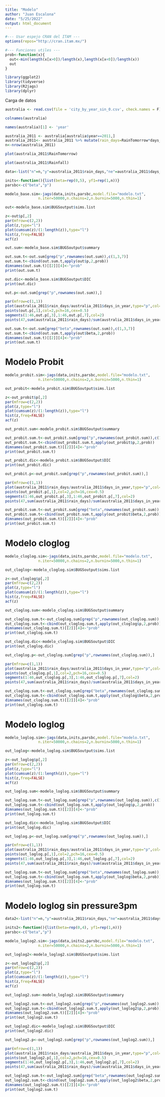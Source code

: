 ```yaml
---
title: "Modelo"
author: "Juan Escalona"
date: "5/25/2022"
output: html_document
---
```


```r
#--- Usar espejo CRAN del ITAM ---
options(repos="http://cran.itam.mx/")

#--- Funciones utiles ---
prob<-function(x){
  out<-min(length(x[x>0])/length(x),length(x[x<0])/length(x))
  out
}
```

```r
library(ggplot2)
library(tidyverse)
library(R2jags)
library(dplyr)
```

Carga de datos

```r
australia <- read.csv(file = 'city_by_year_sin_0.csv', check.names = F)
```

```r
colnames(australia)
```

```r
names(australia)[1] <- 'year'
```

```r
australia_2011 <- australia[australia$year==2011,]
australia_2011<- australia_2011 %>% mutate(rain_days=RainTomorrow*days_in_year)
n<-nrow(australia_2011)
```


```r
plot(australia_2011$RainTomorrow)

```

```r
plot(australia_2011$Rainfall)
```

```r
data<-list("n"=n,"y"=australia_2011$rain_days,"ne"=australia_2011$days_in_year, "x1"=australia_2011$Rainfall, "x2"=australia_2011$WindSpeed3pm, "x3"=australia_2011$Humidity3pm, "x4"=australia_2011$Pressure3pm)
```

```r
inits<-function(){list(beta=rep(0,5), yf1=rep(1,n))}
parsbc<-c("beta","p")
```

```r
modelo_base.sim<-jags(data,inits,parsbc,model.file="modelo.txt",
               n.iter=50000,n.chains=2,n.burnin=5000,n.thin=1) 
```

```r
out<-modelo_base.sim$BUGSoutput$sims.list
```

```r
z<-out$p[,2]
par(mfrow=c(2,2))
plot(z,type="l")
plot(cumsum(z)/(1:length(z)),type="l")
hist(z,freq=FALSE)
acf(z)
```
```r
out.sum<-modelo_base.sim$BUGSoutput$summary
```

```r
out.sum.t<-out.sum[grep("p",rownames(out.sum)),c(1,3,7)]
out.sum.t<-cbind(out.sum.t,apply(out$p,2,prob))
dimnames(out.sum.t)[[2]][4]<-"prob"
print(out.sum.t)
```

```r
out.dic<-modelo_base.sim$BUGSoutput$DIC
print(out.dic)
```

```r
out.p<-out.sum[grep("p",rownames(out.sum)),]
```

```r
par(mfrow=c(1,1))
plot(australia_2011$rain_days/australia_2011$days_in_year,type="p",col="grey50", xlab="Ciudadades", ylab="Probabilidad de lluvia")
points(out.p[,1],col=2,pch=16,cex=0.5)
segments(1:46,out.p[,3],1:46,out.p[,7],col=2)
points(47,sum(australia_2011$rain_days)/sum(australia_2011$days_in_year), col="blue")
```


```r
out.sum.t<-out.sum[grep("beta",rownames(out.sum)),c(1,3,7)]
out.sum.t<-cbind(out.sum.t,apply(out$beta,2,prob))
dimnames(out.sum.t)[[2]][4]<-"prob"
print(out.sum.t)
```

# Modelo Probit

```r
modelo_probit.sim<-jags(data,inits,parsbc,model.file="modelo.txt",
               n.iter=50000,n.chains=2,n.burnin=5000,n.thin=1) 
```
```r
out_probit<-modelo_probit.sim$BUGSoutput$sims.list
```

```r
z<-out_probit$p[,2]
par(mfrow=c(2,2))
plot(z,type="l")
plot(cumsum(z)/(1:length(z)),type="l")
hist(z,freq=FALSE)
acf(z)
```
```r
out_probit.sum<-modelo_probit.sim$BUGSoutput$summary
```

```r
out_probit.sum.t<-out_probit.sum[grep("p",rownames(out_probit.sum)),c(1,3,7)]
out_probit.sum.t<-cbind(out_probit.sum.t,apply(out_probit$p,2,prob))
dimnames(out_probit.sum.t)[[2]][4]<-"prob"
print(out_probit.sum.t)
```

```r
out_probit.dic<-modelo_probit.sim$BUGSoutput$DIC
print(out_probit.dic)
```

```r
out_probit.p<-out_probit.sum[grep("p",rownames(out_probit.sum)),]
```

```r
par(mfrow=c(1,1))
plot(australia_2011$rain_days/australia_2011$days_in_year,type="p",col="grey50", xlab="Ciudadades", ylab="Probabilidad de lluvia")
points(out_probit.p[,1],col=2,pch=16,cex=0.5)
segments(1:46,out_probit.p[,3],1:46,out_probit.p[,7],col=2)
points(47,sum(australia_2011$rain_days)/sum(australia_2011$days_in_year), col="blue")
```

```r
out_probit.sum.t<-out_probit.sum[grep("beta",rownames(out_probit.sum)),c(1,3,7)]
out_probit.sum.t<-cbind(out_probit.sum.t,apply(out_probit$beta,2,prob))
dimnames(out_probit.sum.t)[[2]][4]<-"prob"
print(out_probit.sum.t)
```

# Modelo cloglog

```r
modelo_cloglog.sim<-jags(data,inits,parsbc,model.file="modelo.txt",
               n.iter=50000,n.chains=2,n.burnin=5000,n.thin=1) 
```
```r
out_cloglog<-modelo_cloglog.sim$BUGSoutput$sims.list
```

```r
z<-out_cloglog$p[,2]
par(mfrow=c(2,2))
plot(z,type="l")
plot(cumsum(z)/(1:length(z)),type="l")
hist(z,freq=FALSE)
acf(z)
```
```r
out_cloglog.sum<-modelo_cloglog.sim$BUGSoutput$summary
```

```r
out_cloglog.sum.t<-out_cloglog.sum[grep("p",rownames(out_cloglog.sum)),c(1,3,7)]
out_cloglog.sum.t<-cbind(out_cloglog.sum.t,apply(out_cloglog$p,2,prob))
dimnames(out_cloglog.sum.t)[[2]][4]<-"prob"
print(out_cloglog.sum.t)
```

```r
out_cloglog.dic<-modelo_cloglog.sim$BUGSoutput$DIC
print(out_cloglog.dic)
```

```r
out_cloglog.p<-out_cloglog.sum[grep("p",rownames(out_cloglog.sum)),]
```

```r
par(mfrow=c(1,1))
plot(australia_2011$rain_days/australia_2011$days_in_year,type="p",col="grey50", xlab="Ciudadades", ylab="Probabilidad de lluvia")
points(out_cloglog.p[,1],col=2,pch=16,cex=0.5)
segments(1:46,out_cloglog.p[,3],1:46,out_cloglog.p[,7],col=2)
points(47,sum(australia_2011$rain_days)/sum(australia_2011$days_in_year), col="blue")
```

```r
out_cloglog.sum.t<-out_cloglog.sum[grep("beta",rownames(out_cloglog.sum)),c(1,3,7)]
out_cloglog.sum.t<-cbind(out_cloglog.sum.t,apply(out_cloglog$beta,2,prob))
dimnames(out_cloglog.sum.t)[[2]][4]<-"prob"
print(out_cloglog.sum.t)
```

# Modelo loglog

```r
modelo_loglog.sim<-jags(data,inits,parsbc,model.file="modelo.txt",
               n.iter=50000,n.chains=2,n.burnin=5000,n.thin=1) 
```
```r
out_loglog<-modelo_loglog.sim$BUGSoutput$sims.list
```

```r
z<-out_loglog$p[,2]
par(mfrow=c(2,2))
plot(z,type="l")
plot(cumsum(z)/(1:length(z)),type="l")
hist(z,freq=FALSE)
acf(z)
```
```r
out_loglog.sum<-modelo_loglog.sim$BUGSoutput$summary
```

```r
out_loglog.sum.t<-out_loglog.sum[grep("p",rownames(out_loglog.sum)),c(1,3,7)]
out_loglog.sum.t<-cbind(out_loglog.sum.t,apply(out_loglog$p,2,prob))
dimnames(out_loglog.sum.t)[[2]][4]<-"prob"
print(out_loglog.sum.t)
```

```r
out_loglog.dic<-modelo_loglog.sim$BUGSoutput$DIC
print(out_loglog.dic)
```

```r
out_loglog.p<-out_loglog.sum[grep("p",rownames(out_loglog.sum)),]
```

```r
par(mfrow=c(1,1))
plot(australia_2011$rain_days/australia_2011$days_in_year,type="p",col="grey50", xlab="Ciudadades", ylab="Probabilidad de lluvia")
points(out_loglog.p[,1],col=2,pch=16,cex=0.5)
segments(1:46,out_loglog.p[,3],1:46,out_loglog.p[,7],col=2)
points(47,sum(australia_2011$rain_days)/sum(australia_2011$days_in_year), col="blue")
```

```r
out_loglog.sum.t<-out_loglog.sum[grep("beta",rownames(out_loglog.sum)),c(1,3,7)]
out_loglog.sum.t<-cbind(out_loglog.sum.t,apply(out_loglog$beta,2,prob))
dimnames(out_loglog.sum.t)[[2]][4]<-"prob"
print(out_loglog.sum.t)
```

# Modelo loglog sin pressure3pm

```r
data2<-list("n"=n,"y"=australia_2011$rain_days,"ne"=australia_2011$days_in_year, "x1"=australia_2011$Rainfall, "x2"=australia_2011$WindSpeed3pm, "x3"=australia_2011$Humidity3pm)
```

```r
inits2<-function(){list(beta=rep(0,4), yf1=rep(1,n))}
parsbc<-c("beta","p")
```

```r
modelo_loglog2.sim<-jags(data,inits2,parsbc,model.file="modelo.txt",
               n.iter=50000,n.chains=2,n.burnin=5000,n.thin=1) 
```
```r
out_loglog2<-modelo_loglog2.sim$BUGSoutput$sims.list
```

```r
z<-out_loglog2$p[,2]
par(mfrow=c(2,2))
plot(z,type="l")
plot(cumsum(z)/(1:length(z)),type="l")
hist(z,freq=FALSE)
acf(z)
```
```r
out_loglog2.sum<-modelo_loglog2.sim$BUGSoutput$summary
```

```r
out_loglog2.sum.t<-out_loglog2.sum[grep("p",rownames(out_loglog2.sum)),c(1,3,7)]
out_loglog2.sum.t<-cbind(out_loglog2.sum.t,apply(out_loglog2$p,2,prob))
dimnames(out_loglog2.sum.t)[[2]][4]<-"prob"
print(out_loglog2.sum.t)
```

```r
out_loglog2.dic<-modelo_loglog2.sim$BUGSoutput$DIC
print(out_loglog2.dic)
```

```r
out_loglog2.p<-out_loglog2.sum[grep("p",rownames(out_loglog2.sum)),]
```

```r
par(mfrow=c(1,1))
plot(australia_2011$rain_days/australia_2011$days_in_year,type="p",col="grey50", xlab="Ciudadades", ylab="Probabilidad de lluvia")
points(out_loglog2.p[,1],col=2,pch=16,cex=0.5)
segments(1:46,out_loglog2.p[,3],1:46,out_loglog2.p[,7],col=2)
points(47,sum(australia_2011$rain_days)/sum(australia_2011$days_in_year), col="blue")
```

```r
out_loglog2.sum.t<-out_loglog2.sum[grep("beta",rownames(out_loglog2.sum)),c(1,3,7)]
out_loglog2.sum.t<-cbind(out_loglog2.sum.t,apply(out_loglog2$beta,2,prob))
dimnames(out_loglog2.sum.t)[[2]][4]<-"prob"
print(out_loglog2.sum.t)
```